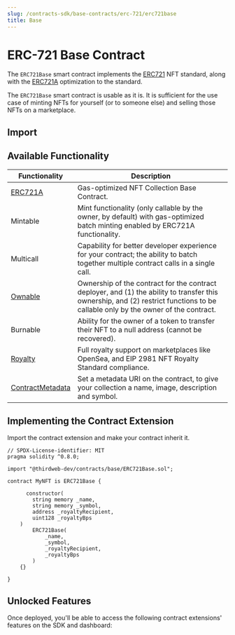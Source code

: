 ```yaml
---
slug: /contracts-sdk/base-contracts/erc-721/erc721base
title: Base
---
```



# ERC-721 Base Contract

The `ERC721Base` smart contract implements the [ERC721](https://eips.ethereum.org/EIPS/eip-721) NFT standard, along with the [ERC721A](https://www.erc721a.org/) optimization to the standard.

The `ERC721Base` smart contract is usable as it is. It is sufficient for the use case of minting NFTs for yourself (or to someone else) and selling those NFTs on a marketplace.

<ViewContractCodeButton
  link="https://github.com/thirdweb-dev/contracts/blob/main/contracts/base/ERC721Base.sol"
  name="ERC721Base"
/>

## Import

<ImportSnippet type="base" category="ERC721" name="ERC721Base" />

## Available Functionality

| Functionality                                                                    | Description                                                                                                                                                                       |
| -------------------------------------------------------------------------------- | --------------------------------------------------------------------------------------------------------------------------------------------------------------------------------- |
| [ERC721A](https://github.com/chiru-labs/ERC721A/blob/main/contracts/ERC721A.sol) | Gas-optimized NFT Collection Base Contract.                                                                                                                                       |
| Mintable                                                                         | Mint functionality (only callable by the owner, by default) with gas-optimized batch minting enabled by ERC721A functionality.                                                    |
| Multicall                                                                        | Capability for better developer experience for your contract; the ability to batch together multiple contract calls in a single call.                                             |
| [Ownable](/contracts-sdk/contract-extensions/ownable)                            | Ownership of the contract for the contract deployer, and (1) the ability to transfer this ownership, and (2) restrict functions to be callable only by the owner of the contract. |
| Burnable                                                                         | Ability for the owner of a token to transfer their NFT to a null address (cannot be recovered).                                                                                   |
| [Royalty](/contracts-sdk/contract-extensions/royalty)                            | Full royalty support on marketplaces like OpenSea, and EIP 2981 NFT Royalty Standard compliance.                                                                                  |
| [ContractMetadata](/contracts-sdk/contract-extensions/contractmetadata)          | Set a metadata URI on the contract, to give your collection a name, image, description and symbol.                                                                                |

## Implementing the Contract Extension

Import the contract extension and make your contract inherit it.

```solidity
// SPDX-License-identifier: MIT
pragma solidity ^0.8.0;

import "@thirdweb-dev/contracts/base/ERC721Base.sol";

contract MyNFT is ERC721Base {

	  constructor(
        string memory _name,
        string memory _symbol,
        address _royaltyRecipient,
        uint128 _royaltyBps
    )
        ERC721Base(
            _name,
            _symbol,
            _royaltyRecipient,
            _royaltyBps
        )
    {}

}
```

## Unlocked Features

Once deployed, you'll be able to access the following contract extensions' features on the SDK and dashboard:

<div className="row" style={{ marginBottom: 24, flexWrap: 'wrap' }}>
<div className="col col--4" style={{marginTop:16}} >
  <QuickstartCard
    name="Contract Metadata"
    link="/contracts-sdk/contract-extensions/contractmetadata#unlocked-features"
    image="/assets/icons/general.png"
  />
</div>

<div className="col col--4" style={{marginTop:16}}>
  <QuickstartCard
    name="Royalties"
    link="/contracts-sdk/contract-extensions/royalty#unlocked-features"
    image="/assets/icons/general.png"
  />
</div>
<div className="col col--4" style={{marginTop:16}}>
  <QuickstartCard
    name="Ownable"
    link="/contracts-sdk/contract-extensions/ownable#unlocked-features"
    image="/assets/icons/general.png"
  />
</div>
<div className="col col--4" style={{marginTop:16}}>
  <QuickstartCard
    name="Mintable"
    link="/pre-built-contracts/nft-collection#minting-nfts"
    image="/assets/icons/nft.png"
  />
</div><div className="col col--4" style={{marginTop:16}}>
  <QuickstartCard
    name="Burnable"
    link="/pre-built-contracts/nft-collection#burning-nfts"
    image="/assets/icons/nft.png"
  />
</div>
</div>
